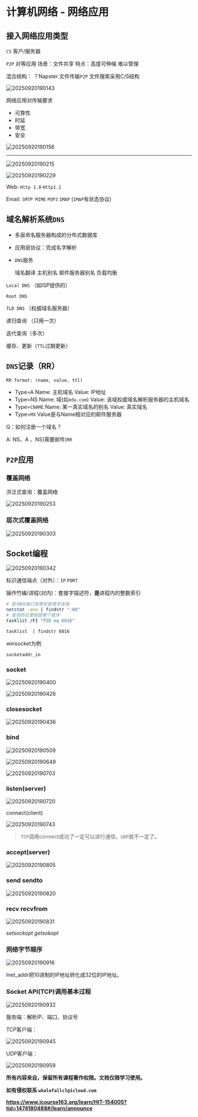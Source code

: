 # 计算机网络 - 网络应用

## 接入网络应用类型

`CS` 客户/服务器

`P2P` 对等应用 场景：文件共享  特点：高度可伸缩 难以管理

混合结构： ？Napster 文件传输`P2P` 文件搜索采用C/S结构

![20250920190143](https://s2.loli.net/2025/09/20/kLOUGnIibsJwNTz.png)

网络应用对传输要求 

- 可靠性
- 时延
- 带宽
- 安全

![20250920190156](https://s2.loli.net/2025/09/20/sBvugpLGE31WoH7.png)

---

![20250920190215](https://s2.loli.net/2025/09/20/hWbg1crF9JHSopt.png)

![20250920190229](https://s2.loli.net/2025/09/20/NTou3qg1dFBDJRz.png)

Web: `Http 1.0` `Http1.1`

Email: `SMTP MIME` `POP3` `IMAP` (`IMAP`有状态协议)

## 域名解析系统`DNS`

- 多层命名服务器构成的分布式数据库
- 应用层协议：完成名字解析
- `DNS`服务
    
    域名翻译
    主机别名
    邮件服务器别名
    负载均衡
    

`Local DNS` （如ISP提供的）

`Root DNS`

`TLD DNS` （权威域名服务器）

递归查询 （只用一次）

迭代查询（多次）

缓存、更新（`TTL`过期更新）

## `DNS`记录（RR）

`RR format: (name, value, ttl)`

- Type=A
Name: 主机域名
Value: IP地址
- Type=NS
Name: 域(如`edu.com`)
Value: 该域权威域名解析服务器的主机域名
- Type=`CNAME`
Name: 某一真实域名的别名
Value: 真实域名
- Type=`MX`
Value是与Name相对应的邮件服务器

Q：如何注册一个域名？

A: NS、A 、NS(需要邮件)`RR`

## `P2P`应用

### 覆盖网络

洪泛式查询：覆盖网络

![20250920190253](https://s2.loli.net/2025/09/20/Q8J7yGCxYPgVq6p.png)

### 层次式覆盖网络

![20250920190303](https://s2.loli.net/2025/09/20/PwECUQX7S3H4tG9.png)

## Socket编程

![20250920190342](https://s2.loli.net/2025/09/20/MGSlOimpD63oYq7.png)

标识通信端点（对外）：`IP` `PORT`

操作竹编/进程(对内)：套接字描述符，**是**进程内的整数索引

```bash
# 查询80端口有哪些套接字连接
netstat -ano | findstr ":80"
# 查询所在里程是哪个程序 
tasklist /FI "PID eq 6016"

tasklist  | findstr 6016
```

winsocket为例

`socketaddr_in`

### socket

![20250920190400](https://s2.loli.net/2025/09/20/u6Zi7JrHNFMSG2w.png)

![20250920190426](https://s2.loli.net/2025/09/20/KDduNlPrUtnqvBW.png)

### closesocket

![20250920190436](https://s2.loli.net/2025/09/20/yUMvTgWebBQNrZf.png)

### bind

![20250920190509](https://s2.loli.net/2025/09/20/t9XrHSznf4uKVmT.png)

![20250920190649](https://s2.loli.net/2025/09/20/U6Nwg2mXpQByMYT.png)

![20250920190703](https://s2.loli.net/2025/09/20/e95x7iKtmSI1RDr.png)

### listen(server)

![20250920190720](https://s2.loli.net/2025/09/20/K3pv2RxNaeVJOQA.png)

connect(client)

![20250920190743](https://s2.loli.net/2025/09/20/Wjyra2wheMg64un.png)

> `TCP`调用connect成功了一定可以进行通信，`UDP`就不一定了。
> 

### accept(server)

![20250920190805](https://s2.loli.net/2025/09/20/Wjyra2wheMg64un.png)

### send sendto

![20250920190820](https://s2.loli.net/2025/09/20/WMRTLZaVj5AJHkx.png)

### recv recvfrom

![20250920190831](https://s2.loli.net/2025/09/20/gojBGcUdFqyi71v.png)

*setsockopt getsokopt*

### 网络字节顺序

![20250920190916](https://s2.loli.net/2025/09/20/kai69Wezu8bFXBM.png)

Inet_addr把10进制的IP地址转化成32位的IP地址。

### Socket API(TCP)调用基本过程

![20250920190932](https://s2.loli.net/2025/09/20/NzewD7iuJLOB5WR.png)

服务端：解析IP、端口、协议号 

TCP客户端：

![20250920190945](https://s2.loli.net/2025/09/20/yJHQStjDLZM29WX.png)

UDP客户端：

![20250920190959](https://s2.loli.net/2025/09/20/nFZYIfXvzh6oLBj.png)


**所有内容来自，保留所有课程著作权限。文档仅限学习使用。**

**如有侵权联系  `whalefallcl@icloud.com`**

**https://www.icourse163.org/learn/HIT-154005?tid=1474180488#/learn/announce**

<TailProtocal />